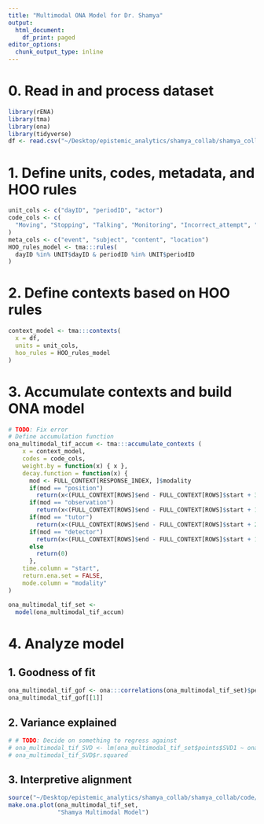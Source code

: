 ```yaml
---
title: "Multimodal ONA Model for Dr. Shamya"
output:
  html_document:
    df_print: paged
editor_options: 
  chunk_output_type: inline
---
```


# 0. Read in and process dataset
```r
library(rENA)
library(tma)
library(ona)
library(tidyverse)
df <- read.csv("~/Desktop/epistemic_analytics/shamya_collab/shamya_collab/datasets/collapsed_AI_classroom_data.csv")
```

# 1. Define units, codes, metadata, and HOO rules
```r
unit_cols <- c("dayID", "periodID", "actor")
code_cols <- c(
  "Moving", "Stopping", "Talking", "Monitoring", "Incorrect_attempt", "Correct_attempt", "Raising_hand", "Hint_request", "Gaming_State", "Misuse_State", "Idle_State", "Inactive", "Questioning", "Struggle_State"
)
meta_cols <- c("event", "subject", "content", "location")
HOO_rules_model <- tma:::rules(
  dayID %in% UNIT$dayID & periodID %in% UNIT$periodID
)
```

# 2. Define contexts based on HOO rules
```r
context_model <- tma:::contexts(
  x = df,
  units = unit_cols,
  hoo_rules = HOO_rules_model
)
```

# 3. Accumulate contexts and build ONA model
```r
# TODO: Fix error
# Define accumulation function
ona_multimodal_tif_accum <- tma:::accumulate_contexts (
    x = context_model,
    codes = code_cols,
    weight.by = function(x) { x },
    decay.function = function(x) {
      mod <- FULL_CONTEXT[RESPONSE_INDEX, ]$modality
      if(mod == "position")
        return(x<(FULL_CONTEXT[ROWS]$end - FULL_CONTEXT[ROWS]$start + 30))*1
      if(mod == "observation")
        return(x<(FULL_CONTEXT[ROWS]$end - FULL_CONTEXT[ROWS]$start + 10))*1
      if(mod == "tutor")
        return(x<(FULL_CONTEXT[ROWS]$end - FULL_CONTEXT[ROWS]$start + 20))*1
      if(mod == "detector")
        return(x<(FULL_CONTEXT[ROWS]$end - FULL_CONTEXT[ROWS]$start + 10))*1
      else
        return(0)
      },
    time.column = "start", 
    return.ena.set = FALSE,
    mode.column = "modality"
) 

ona_multimodal_tif_set <-
  model(ona_multimodal_tif_accum)
```

# 4. Analyze model
## 1. Goodness of fit
```r
ona_multimodal_tif_gof <- ona:::correlations(ona_multimodal_tif_set)$pearson
ona_multimodal_tif_gof[[1]]
```

## 2. Variance explained
```r
# # TODO: Decide on something to regress against 
# ona_multimodal_tif_SVD <- lm(ona_multimodal_tif_set$points$SVD1 ~ ona_multimodal_tif_set$points$) %>% summary()
# ona_multimodal_tif_SVD$r.squared
```

## 3. Interpretive alignment
```r
source("~/Desktop/epistemic_analytics/shamya_collab/shamya_collab/code/ona_plotter_shamya.R")
make.ona.plot(ona_multimodal_tif_set, 
              "Shamya Multimodal Model")
```



